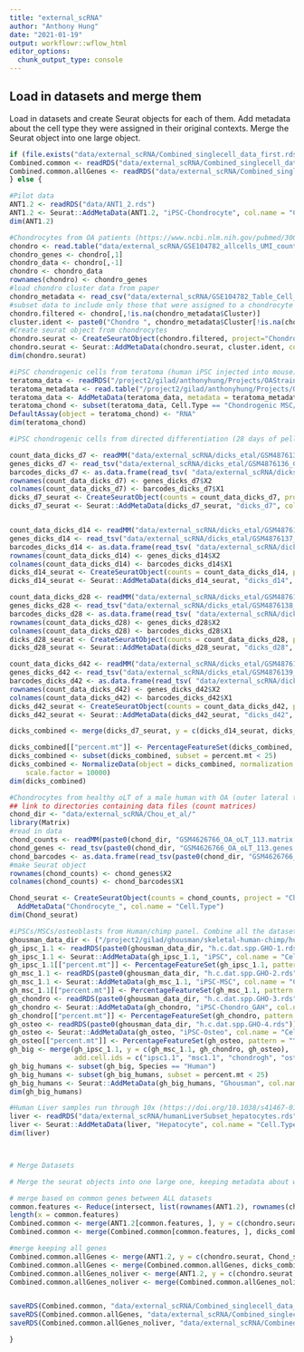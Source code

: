 ```yaml
---
title: "external_scRNA"
author: "Anthony Hung"
date: "2021-01-19"
output: workflowr::wflow_html
editor_options:
  chunk_output_type: console
---
```


## Load in datasets and merge them

Load in datasets and create Seurat objects for each of them. Add metadata about the cell type they were assigned in their original contexts. Merge the Seurat object into one large object.

```r

if (file.exists("data/external_scRNA/Combined_singlecell_data_first.rds") & file.exists("data/external_scRNA/Combined_singlecell_data_allGenes.rds")){
Combined.common <- readRDS("data/external_scRNA/Combined_singlecell_data_first.rds")
Combined.common.allGenes <- readRDS("data/external_scRNA/Combined_singlecell_data_allGenes.rds")
} else {

#Pilot data
ANT1.2 <- readRDS("data/ANT1_2.rds")
ANT1.2 <- Seurat::AddMetaData(ANT1.2, "iPSC-Chondrocyte", col.name = "Cell.Type")
dim(ANT1.2)

#Chondrocytes from OA patients (https://www.ncbi.nlm.nih.gov/pubmed/30026257) run through STRT protocol
chondro <- read.table("data/external_scRNA/GSE104782_allcells_UMI_count.txt.gz", header = T)
chondro_genes <- chondro[,1]
chondro_data <- chondro[,-1]
chondro <- chondro_data
rownames(chondro) <- chondro_genes
#load chondro cluster data from paper
chondro_metadata <- read_csv("data/external_scRNA/GSE104782_Table_Cell_quality_information_and_clustering_information.csv")
#subset data to include only those that were assigned to a chondrocyte cluster in the paper
chondro.filtered <- chondro[,!is.na(chondro_metadata$Cluster)]
cluster.ident <- paste0("Chondro ", chondro_metadata$Cluster[!is.na(chondro_metadata$Cluster)])
#Create seurat object from chondrocytes
chondro.seurat <- CreateSeuratObject(chondro.filtered, project="Chondrocytes")
chondro.seurat <- Seurat::AddMetaData(chondro.seurat, cluster.ident, col.name = "Cell.Type")
dim(chondro.seurat)

#iPSC chondrogenic cells from teratoma (human iPSC injected into mouse); https://github.com/yanwu2014/teratoma-analysis-code
teratoma_data <- readRDS("/project2/gilad/anthonyhung/Projects/OAStrain_project/OAStrain/data/external_scRNA/McDonaldWu_etal/dm-ter-human-merged_clustering_v3.seurat.Robj") #they accidentally saved this as robj not rds
teratoma_metadata <- read.table("/project2/gilad/anthonyhung/Projects/OAStrain_project/OAStrain/data/external_scRNA/McDonaldWu_etal/dm-ter-human-merged_metadata.tsv", header = T, sep = "\t")
teratoma_data <- AddMetaData(teratoma_data, metadata = teratoma_metadata$cluster, col.name = "Cell.Type")
teratoma_chond <- subset(teratoma_data, Cell.Type == "Chondrogenic MSC/Fib")#subset to chondrogenic MSC/fib
DefaultAssay(object = teratoma_chond) <- "RNA"
dim(teratoma_chond)

#iPSC chondrogenic cells from directed differentiation (28 days of pellet) should have both mesenchymal like and chondrocyte like cells (without contaminants they claim) https://www.ncbi.nlm.nih.gov/geo/query/acc.cgi?acc=GSE160625 

count_data_dicks_d7 <- readMM("data/external_scRNA/dicks_etal/GSM4876136_C59_D7_matrix.mtx.gz")
genes_dicks_d7 <- read_tsv("data/external_scRNA/dicks_etal/GSM4876136_C59_D7_genes.tsv.gz", col_names = F)
barcodes_dicks_d7 <- as.data.frame(read_tsv( "data/external_scRNA/dicks_etal/GSM4876136_C59_D7_barcodes.tsv.gz", col_names = F))
rownames(count_data_dicks_d7) <- genes_dicks_d7$X2
colnames(count_data_dicks_d7) <- barcodes_dicks_d7$X1
dicks_d7_seurat <- CreateSeuratObject(counts = count_data_dicks_d7, project = "d7")
dicks_d7_seurat <- Seurat::AddMetaData(dicks_d7_seurat, "dicks_d7", col.name = "Cell.Type")


count_data_dicks_d14 <- readMM("data/external_scRNA/dicks_etal/GSM4876137_C59_D14_matrix.mtx.gz")
genes_dicks_d14 <- read_tsv("data/external_scRNA/dicks_etal/GSM4876137_C59_D14_genes.tsv.gz", col_names = F)
barcodes_dicks_d14 <- as.data.frame(read_tsv( "data/external_scRNA/dicks_etal/GSM4876137_C59_D14_barcodes.tsv.gz", col_names = F))
rownames(count_data_dicks_d14) <- genes_dicks_d14$X2
colnames(count_data_dicks_d14) <- barcodes_dicks_d14$X1
dicks_d14_seurat <- CreateSeuratObject(counts = count_data_dicks_d14, project = "d14")
dicks_d14_seurat <- Seurat::AddMetaData(dicks_d14_seurat, "dicks_d14", col.name = "Cell.Type")

count_data_dicks_d28 <- readMM("data/external_scRNA/dicks_etal/GSM4876138_C59_D28_matrix.mtx.gz")
genes_dicks_d28 <- read_tsv("data/external_scRNA/dicks_etal/GSM4876138_C59_D28_genes.tsv.gz", col_names = F)
barcodes_dicks_d28 <- as.data.frame(read_tsv( "data/external_scRNA/dicks_etal/GSM4876138_C59_D28_barcodes.tsv.gz", col_names = F))
rownames(count_data_dicks_d28) <- genes_dicks_d28$X2
colnames(count_data_dicks_d28) <- barcodes_dicks_d28$X1
dicks_d28_seurat <- CreateSeuratObject(counts = count_data_dicks_d28, project = "d28")
dicks_d28_seurat <- Seurat::AddMetaData(dicks_d28_seurat, "dicks_d28", col.name = "Cell.Type")

count_data_dicks_d42 <- readMM("data/external_scRNA/dicks_etal/GSM4876139_C59_D42_matrix.mtx.gz")
genes_dicks_d42 <- read_tsv("data/external_scRNA/dicks_etal/GSM4876139_C59_D42_genes.tsv.gz", col_names = F)
barcodes_dicks_d42 <- as.data.frame(read_tsv( "data/external_scRNA/dicks_etal/GSM4876139_C59_D42_barcodes.tsv.gz", col_names = F))
rownames(count_data_dicks_d42) <- genes_dicks_d42$X2
colnames(count_data_dicks_d42) <- barcodes_dicks_d42$X1
dicks_d42_seurat <- CreateSeuratObject(counts = count_data_dicks_d42, project = "d42")
dicks_d42_seurat <- Seurat::AddMetaData(dicks_d42_seurat, "dicks_d42", col.name = "Cell.Type")

dicks_combined <- merge(dicks_d7_seurat, y = c(dicks_d14_seurat, dicks_d28_seurat, dicks_d42_seurat), project = "Combined.common")

dicks_combined[["percent.mt"]] <- PercentageFeatureSet(dicks_combined, pattern = "^MT-")
dicks_combined <- subset(dicks_combined, subset = percent.mt < 25)
dicks_combined <- NormalizeData(object = dicks_combined, normalization.method = "LogNormalize", 
    scale.factor = 10000)
dim(dicks_combined)

#Chondrocytes from healthy oLT of a male human with OA (outer lateral tibia) https://www.ncbi.nlm.nih.gov/geo/query/acc.cgi?acc=GSM4626766
## link to directories containing data files (count matrices)
chond_dir <- "data/external_scRNA/Chou_et_al/"
library(Matrix)
#read in data
chond_counts <- readMM(paste0(chond_dir, "GSM4626766_OA_oLT_113.matrix.mtx.gz"))
chond_genes <- read_tsv(paste0(chond_dir, "GSM4626766_OA_oLT_113.genes.tsv.gz"), col_names = F)
chond_barcodes <- as.data.frame(read_tsv(paste0(chond_dir, "GSM4626766_OA_oLT_113.barcodes.tsv.gz"), col_names = F))
#make Seurat object
rownames(chond_counts) <- chond_genes$X2
colnames(chond_counts) <- chond_barcodes$X1

Chond_seurat <- CreateSeuratObject(counts = chond_counts, project = "Chondrocytes") %>% 
  AddMetaData("Chondrocyte_", col.name = "Cell.Type")
dim(Chond_seurat)

#iPSCs/MSCs/osteoblasts from Human/chimp panel. Combine all the datasets and subset for humans
ghousman_data_dir <- ("/project2/gilad/ghousman/skeletal-human-chimp/human-chimp-skeletal-scRNA/data/cellranger-data-full/")
gh_ipsc_1.1 <- readRDS(paste0(ghousman_data_dir, "h.c.dat.spp.GHO-1.rds"))
gh_ipsc_1.1 <- Seurat::AddMetaData(gh_ipsc_1.1, "iPSC", col.name = "Cell.Type")
gh_ipsc_1.1[["percent.mt"]] <- PercentageFeatureSet(gh_ipsc_1.1, pattern = "^MT-")
gh_msc_1.1 <- readRDS(paste0(ghousman_data_dir, "h.c.dat.spp.GHO-2.rds"))
gh_msc_1.1 <- Seurat::AddMetaData(gh_msc_1.1, "iPSC-MSC", col.name = "Cell.Type")
gh_msc_1.1[["percent.mt"]] <- PercentageFeatureSet(gh_msc_1.1, pattern = "^MT-")
gh_chondro <- readRDS(paste0(ghousman_data_dir, "h.c.dat.spp.GHO-3.rds")) 
gh_chondro <- Seurat::AddMetaData(gh_chondro, "iPSC-Chondro_GAH", col.name = "Cell.Type")
gh_chondro[["percent.mt"]] <- PercentageFeatureSet(gh_chondro, pattern = "^MT-")
gh_osteo <- readRDS(paste0(ghousman_data_dir, "h.c.dat.spp.GHO-4.rds")) 
gh_osteo <- Seurat::AddMetaData(gh_osteo, "iPSC-Osteo", col.name = "Cell.Type")
gh_osteo[["percent.mt"]] <- PercentageFeatureSet(gh_osteo, pattern = "^MT-")
gh_big <- merge(gh_ipsc_1.1, y = c(gh_msc_1.1, gh_chondro, gh_osteo), 
                add.cell.ids = c("ipsc1.1", "msc1.1", "chondrogh", "osteo"), project = "ghousman")
gh_big_humans <- subset(gh_big, Species == "Human")
gh_big_humans <- subset(gh_big_humans, subset = percent.mt < 25)
gh_big_humans <- Seurat::AddMetaData(gh_big_humans, "Ghousman", col.name = "orig.ident")
dim(gh_big_humans)

#Human Liver samples run through 10x (https://doi.org/10.1038/s41467-018-06318-7). This is a subset of the entire dataset, which is from whole liver homogenate. I used scViz to subset the data for clusters that were called hepatocytes in the original study (3490 cells)
liver <- readRDS("data/external_scRNA/humanLiverSubset_hepatocytes.rds")
liver <- Seurat::AddMetaData(liver, "Hepatocyte", col.name = "Cell.Type")
dim(liver)



# Merge Datasets

# Merge the seurat objects into one large one, keeping metadata about which study they originated in as well as their assigned cell type.

# merge based on common genes between ALL datasets
common.features <- Reduce(intersect, list(rownames(ANT1.2), rownames(chondro.seurat), rownames(Chond_seurat), rownames(gh_big_humans), rownames(liver), rownames(teratoma_chond), rownames(dicks_combined)))
length(x = common.features)
Combined.common <- merge(ANT1.2[common.features, ], y = c(chondro.seurat[common.features, ], Chond_seurat[common.features, ], gh_big_humans[common.features, ], liver[common.features, ], teratoma_chond[common.features, ]), project = "Combined.common")
Combined.common <- merge(Combined.common[common.features, ], dicks_combined[common.features, ], project = "Combined.common")

#merge keeping all genes
Combined.common.allGenes <- merge(ANT1.2, y = c(chondro.seurat, Chond_seurat, gh_big_humans, liver, teratoma_chond), project = "Combined.common")
Combined.common.allGenes <- merge(Combined.common.allGenes, dicks_combined, project = "Combined.common")
Combined.common.allGenes_noliver <- merge(ANT1.2, y = c(chondro.seurat, Chond_seurat, gh_big_humans, teratoma_chond), project = "Combined.common.noliver")
Combined.common.allGenes_noliver <- merge(Combined.common.allGenes_noliver, dicks_combined, project = "Combined.common.noliver")


saveRDS(Combined.common, "data/external_scRNA/Combined_singlecell_data_first.rds")
saveRDS(Combined.common.allGenes, "data/external_scRNA/Combined_singlecell_data_allGenes.rds")
saveRDS(Combined.common.allGenes_noliver, "data/external_scRNA/Combined_singlecell_data_allGenes_noliver.rds")

}
```

